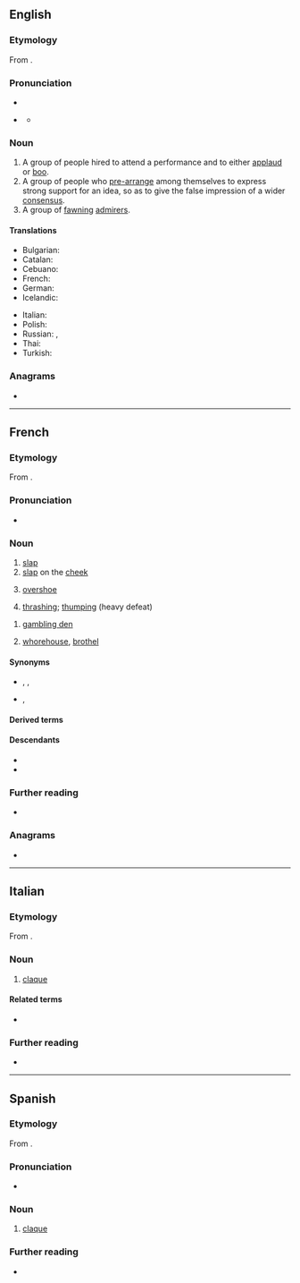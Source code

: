 {{also|Claque|claqué}}
==English==

===Etymology===
From {{etyl|fr|en}} {{m|fr|claquer||to clap one's hands}}.

===Pronunciation===
* {{IPA|en|/ˈklæk/|/ˈklɑːk/}}
* {{homophones|en|clack|clerk}} {{q|non-rhotic accents}}
** {{audio|en|LL-Q1860 (eng)-Vealhurl-claque.wav|Audio (UK)}}

===Noun===
{{en-noun}}

# A group of people hired to attend a performance and to either [[applaud]] or [[boo]].
# A group of people who [[pre-arrange]] among themselves to express strong support for an idea, so as to give the false impression of a wider [[consensus]].
# A group of [[fawning]] [[admirer]]s.

====Translations====
{{trans-top|people hired to applaud or boo}}
* Bulgarian: {{t+|bg|клакьори|p}}
* Catalan: {{t+|ca|claca|f}}
* Cebuano: {{t|ceb|batos}}
* French: {{t+|fr|claque|f}}
* German: {{t+|de|Claque|f}}
* Icelandic: {{t|is|klapplið|n}}
{{trans-mid}}
* Italian: {{t|it|claque|f}}
* Polish: {{t+|pl|klaka|f}}
* Russian: {{t+|ru|кла́ка|f}}, {{t+|ru|клакер|m-p|alt=кла́керы}}
* Thai: {{t+|th|หน้าม้า}}
* Turkish: {{t+|tr|şakşakçı}}
{{trans-bottom}}

===Anagrams===
* {{anagrams|en|a=acelqu|calque}}

----

==French==

===Etymology===
From {{m|fr|claquer}}.

===Pronunciation===
* {{fr-IPA}}

===Noun===
{{fr-noun|f}}

# [[slap#English|slap]]
# [[slap#English|slap]] on the [[cheek]]
# {{lb|fr|Quebec}} [[overshoe]]
# {{lb|fr|sports}} [[thrashing]]; [[thumping]] (heavy defeat)

{{fr-noun|m}}

# {{lb|fr|slang}} [[gambling den]]
# {{lb|fr|slang}} [[whorehouse]], [[brothel]]

====Synonyms====
* {{sense|slap in the face or on the cheek}} {{l|fr|gifle}}, {{l|fr|baffe}}, {{l|fr|taloche}}
* {{sense|overshoe}} {{l|fr|shoe claque}}, {{l|fr|chouclaque}}

====Derived terms====
{{der3|fr
|tête à claques
}}

====Descendants====
* {{desc|it|claque|bor=1}}
* {{desc|es|claque|bor=1}}

===Further reading===
* {{R:TLFi}}

===Anagrams===
* {{l|fr|calque}}

----

==Italian==

===Etymology===
From {{bor|it|fr|claque}}.

===Noun===
{{it-noun|f|-}}

# [[claque#English|claque]]

====Related terms====
* {{l|it|clacchista}}

===Further reading===
* {{R:it:Treccani}}

----

==Spanish==

===Etymology===
From {{bor|es|fr|claque}}.

===Pronunciation===
* {{es-IPA}}

===Noun===
{{es-noun|f}}

# [[#English|claque]]

===Further reading===
* {{R:DRAE}}